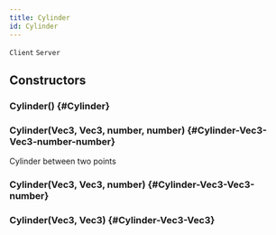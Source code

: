 ```yaml
---
title: Cylinder
id: Cylinder
---
```

`Client`
`Server`

## Constructors

### Cylinder() {#Cylinder}

### Cylinder(Vec3, Vec3, number, number) {#Cylinder-Vec3-Vec3-number-number}
Cylinder between two points

### Cylinder(Vec3, Vec3, number) {#Cylinder-Vec3-Vec3-number}

### Cylinder(Vec3, Vec3) {#Cylinder-Vec3-Vec3}

